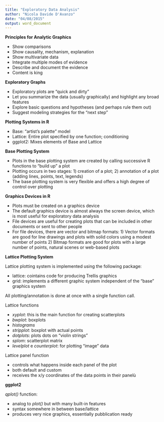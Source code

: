 ```yaml
---
title: "Exploratory Data Analysis"
author: "Nicola Davide D'Avanzo"
date: "04/08/2015"
output: word_document
---
```


**Principles for Analytic Graphics**

* Show comparisons
* Show causality, mechanism, explanation
* Show multivariate data
* Integrate multiple modes of evidence
* Describe and document the evidence
* Content is king

**Exploratory Graphs**

* Exploratory plots are "quick and dirty"
* Let you summarize the data (usually graphically) and highlight any broad features
* Explore basic questions and hypotheses (and perhaps rule them out)
* Suggest modeling strategies for the "next step"

**Plotting Systems in R**

* Base: "artist's palette" model
* Lattice: Entire plot specified by one function; conditioning
* ggplot2: Mixes elements of Base and Lattice

**Base Plotting System**

* Plots in the base plotting system are created by calling successive R functions to "build up" a plot
* Plotting occurs in two stages: 1) creation of a plot; 2) annotation of a plot (adding lines, points, text, legends)
* The base plotting system is very flexible and offers a high degree of control over plotting

**Graphics Devices in R**

* Plots must be created on a graphics device
* The default graphics device is almost always the screen device, which is most useful for exploratory data analysis
* File devices are useful for creating plots that can be included in other documents or sent to other people
* For file devices, there are vector and bitmap formats:
        1) Vector formats are good for line drawings and plots with solid colors using a modest number of points
        2) Bitmap formats are good for plots with a large number of points, natural scenes or web-based plots

**Lattice Plotting System**

Lattice plotting system is implemented using the following package:

* lattice: cointains code for producing Trellis graphics
* grid: implements a different graphic system independent of the "base" graphics system

All plotting/annotation is done at once with a single function call.

Lattice functions

* *xyplot*: this is the main function for creating scatterplots
* *bwplot*: boxplots
* *histograms*
* *stripplot*: boxplot with actual points
* *dotplots*: plots dots on "violin strings"
* *splom*: scatterplot matrix
* *levelplot* e *counterplot*: for plotting "image" data

Lattice panel function

* controls what happens inside each panel of the plot
* both default and custom
* receives the x/y coordinates of the data points in their panelù

**ggplot2**

*qplot()* function:

* analog to *plot()* but with many built-in features
* syntax somewhere in between base/lattice
* produces very nice graphics, essentially pubblication ready